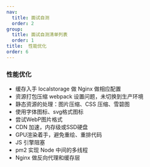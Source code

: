 ```yaml
---
nav:
  title: 面试自测
  order: 2
group:
  title: 面试自测清单列表
  order: 1
title:  性能优化
order: 6
---
```


### 性能优化

- 缓存入手 localstorage 做 Nginx 做相应配置
- 资源打包压缩 webpack 设置问题，未切换到生产环境
- 静态资源的处理：图片压缩、CSS 压缩、雪碧图
- 使用字体图标、svg格式图标
- 尝试WebP图片格式
- CDN 加速，内存级或SSD硬盘
- GPU渲染着手，避免重绘、重排代码
- JS 引擎阻塞
- pm2 实现 Node 中间的多线程
- Nginx 做反向代理和缓存层